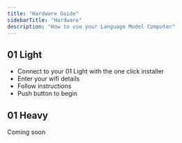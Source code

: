 ```yaml
---
title: "Hardware Guide"
sidebarTitle: "Hardware"
description: "How to use your Language Model Computer"
---
```


## 01 Light

- Connect to your 01 Light with the one click installer
- Enter your wifi details
- Follow instructions
- Push button to begin

## 01 Heavy

Coming soon
